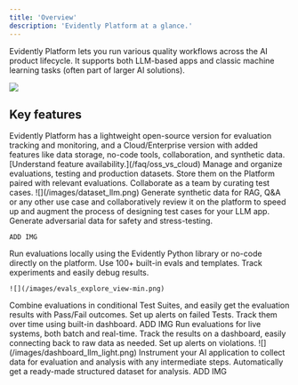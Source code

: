 ```yaml
---
title: 'Overview'
description: 'Evidently Platform at a glance.'
---
```


Evidently Platform lets you run various quality workflows across the AI product lifecycle. It supports both LLM-based apps and classic machine learning tasks (often part of larger AI solutions).

![](/images/dashboard_llm_tabs.gif)

## Key features

<Info>
  Evidently Platform has a lightweight open-source version for evaluation tracking and monitoring, and a Cloud/Enterprise version with added features like data storage, no-code tools, collaboration, and synthetic data. [Understand feature availability.](/faq/oss_vs_cloud)
</Info>

<Tabs>
  <Tab title="Datasets">
    Manage and organize evaluations, testing and production datasets. Store them on the Platform paired with relevant evaluations. Collaborate as a team by curating test cases.
    ![](/images/dataset_llm.png)
  </Tab>

  <Tab title="Synthetic data">
    Generate synthetic data for RAG, Q&A or any other use case and collaboratively review it on the platform to speed up and augment the process of designing test cases for your LLM app. Generate adversarial data for safety and stress-testing. 

    ADD IMG
  </Tab>

  <Tab title="Evaluations">
    Run evaluations locally using the Evidently Python library or no-code directly on the platform. Use 100+ built-in evals and templates. Track experiments and easily debug results.

    ![](/images/evals_explore_view-min.png)
  </Tab>

  <Tab title="Regression testing">
    Combine evaluations in conditional Test Suites, and easily get the evaluation results with Pass/Fail outcomes. Set up alerts on failed Tests. Track them over time using built-in dashboard.
    ADD IMG
  </Tab>

  <Tab title="Monitoring">
    Run evaluations for live systems, both batch and real-time. Track the results on a dashboard, easily connecting back to raw data as needed. Set up alerts on violations.
    ![](/images/dashboard_llm_light.png)
  </Tab>

  <Tab title="Tracing">
    Instrument your AI application to collect data for evaluation and analysis with any intermediate steps. Automatically get a ready-made structured dataset for analysis.
    ADD IMG
  </Tab>
</Tabs>